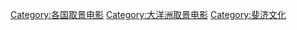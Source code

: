 [[Category:各国取景电影|Category:各国取景电影]]
[[Category:大洋洲取景电影|Category:大洋洲取景电影]]
[[Category:斐济文化|Category:斐济文化]]